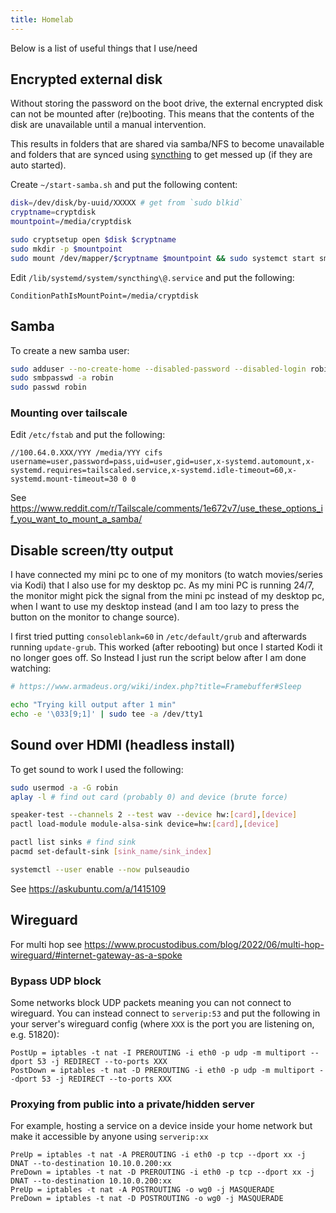 ```yaml
---
title: Homelab
---
```


Below is a list of useful things that I use/need

## Encrypted external disk

Without storing the password on the boot drive, the external encrypted disk can not be mounted after (re)booting. This means that the contents of the disk are unavailable until a manual intervention.

This results in folders that are shared via samba/NFS to become unavailable and folders that are synced using [syncthing](https://syncthing.net/) to get messed up (if they are auto started).

Create `~/start-samba.sh` and put the following content:
```bash
disk=/dev/disk/by-uuid/XXXXX # get from `sudo blkid`
cryptname=cryptdisk
mountpoint=/media/cryptdisk

sudo cryptsetup open $disk $cryptname
sudo mkdir -p $mountpoint
sudo mount /dev/mapper/$cryptname $mountpoint && sudo systemct start smbd && sudo systemctl start nfs-server && sudo systemctl start syncthing@pi
```

Edit `/lib/systemd/system/syncthing\@.service` and put the following:
```
ConditionPathIsMountPoint=/media/cryptdisk
```

## Samba

To create a new samba user:
```bash
sudo adduser --no-create-home --disabled-password --disabled-login robin
sudo smbpasswd -a robin
sudo passwd robin
```

### Mounting over tailscale

Edit `/etc/fstab` and put the following:
```
//100.64.0.XXX/YYY /media/YYY cifs username=user,password=pass,uid=user,gid=user,x-systemd.automount,x-systemd.requires=tailscaled.service,x-systemd.idle-timeout=60,x-systemd.mount-timeout=30 0 0
```

See https://www.reddit.com/r/Tailscale/comments/1e672v7/use_these_options_if_you_want_to_mount_a_samba/

## Disable screen/tty output

I have connected my mini pc to one of my monitors (to watch movies/series via Kodi) that I also use for my desktop pc.
As my mini PC is running 24/7, the monitor might pick the signal from the mini pc instead of my desktop pc, when I want to use my desktop instead (and I am too lazy to press the button on the monitor to change source).


I first tried putting `consoleblank=60` in `/etc/default/grub` and afterwards running `update-grub`. This worked (after rebooting) but once I started Kodi it no longer goes off. So Instead I just run the script below after I am done watching:

```bash
# https://www.armadeus.org/wiki/index.php?title=Framebuffer#Sleep

echo "Trying kill output after 1 min"
echo -e '\033[9;1]' | sudo tee -a /dev/tty1
```

## Sound over HDMI (headless install)

To get sound to work I used the following:
```bash
sudo usermod -a -G robin
aplay -l # find out card (probably 0) and device (brute force)

speaker-test --channels 2 --test wav --device hw:[card],[device]
pactl load-module module-alsa-sink device=hw:[card],[device]

pactl list sinks # find sink
pacmd set-default-sink [sink_name/sink_index]

systemctl --user enable --now pulseaudio
```

See https://askubuntu.com/a/1415109

## Wireguard

For multi hop see https://www.procustodibus.com/blog/2022/06/multi-hop-wireguard/#internet-gateway-as-a-spoke

### Bypass UDP block

Some networks block UDP packets meaning you can not connect to wireguard. You can instead connect to `serverip:53` and put the following in your server's wireguard config (where `XXX` is the port you are listening on, e.g. 51820):

```
PostUp = iptables -t nat -I PREROUTING -i eth0 -p udp -m multiport --dport 53 -j REDIRECT --to-ports XXX
PostDown = iptables -t nat -D PREROUTING -i eth0 -p udp -m multiport --dport 53 -j REDIRECT --to-ports XXX
```

### Proxying from public into a private/hidden server

For example, hosting a service on a device inside your home network but make it accessible by anyone using `serverip:xx`

```
PreUp = iptables -t nat -A PREROUTING -i eth0 -p tcp --dport xx -j DNAT --to-destination 10.10.0.200:xx
PreDown = iptables -t nat -D PREROUTING -i eth0 -p tcp --dport xx -j DNAT --to-destination 10.10.0.200:xx
PreUp = iptables -t nat -A POSTROUTING -o wg0 -j MASQUERADE
PreDown = iptables -t nat -D POSTROUTING -o wg0 -j MASQUERADE
```
